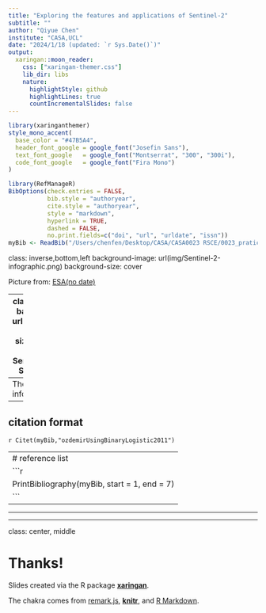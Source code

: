 ```yaml
---
title: "Exploring the features and applications of Sentinel-2"
subtitle: ""
author: "Qiyue Chen"
institute: "CASA,UCL"
date: "2024/1/18 (updated: `r Sys.Date()`)"
output:
  xaringan::moon_reader:
    css: ["xaringan-themer.css"]
    lib_dir: libs
    nature:
      highlightStyle: github
      highlightLines: true
      countIncrementalSlides: false
---
```

```r
library(xaringanthemer)
style_mono_accent(
  base_color = "#47B5A4",
  header_font_google = google_font("Josefin Sans"),
  text_font_google   = google_font("Montserrat", "300", "300i"),
  code_font_google   = google_font("Fira Mono")
)
```

```r
library(RefManageR)
BibOptions(check.entries = FALSE,
           bib.style = "authoryear",
           cite.style = "authoryear",
           style = "markdown",
           hyperlink = TRUE,
           dashed = FALSE,
           no.print.fields=c("doi", "url", "urldate", "issn"))
myBib <- ReadBib("/Users/chenfen/Desktop/CASA/CASA0023 RSCE/0023_pratical_project/Week02/bib/test_QM.bib", check = FALSE)
```
class: inverse,bottom,left
background-image: url(img/Sentinel-2-infographic.png)
background-size: cover

Picture from: [ESA(no date)](https://sentinels.copernicus.eu/web/sentinel/missions/sentinel-2)

---
class: inverse,top, left
background-image: url(img/Figure02.png)
background-size:cover
### What distinguishes Sentinel-2 from other Sentinel satellites?
---
The technical information
---

## citation format
`r Citet(myBib,"ozdemirUsingBinaryLogistic2011")`

---
# reference list
```r
PrintBibliography(myBib, start = 1, end = 7)
```
---

---

---
class: center, middle

# Thanks!

Slides created via the R package [**xaringan**](https://github.com/yihui/xaringan).

The chakra comes from [remark.js](https://remarkjs.com), [**knitr**](https://yihui.org/knitr/), and [R Markdown](https://rmarkdown.rstudio.com).
